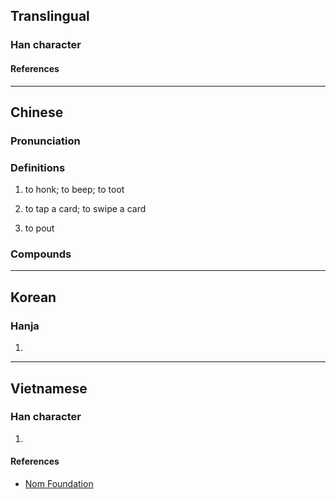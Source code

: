 {{character info}}
==Translingual==

===Han character===
{{Han char|rn=30|rad=口|as=12|sn=15|four=67027|canj=RJAL|ids=⿰口都}}

====References====
{{Han ref|kx=0209.151|dkj=04328|hdz=10664.130|uh=561F}}

----

==Chinese==
{{zh-forms}}

===Pronunciation===
{{zh-pron
|m=dū
|c=dut1,dyut1,dou1
|h=
|md=
|mn=ml:to͘/ml:tu
|mn-t=du1/dou1
|w=
|cat=v
}}

===Definitions===
{{zh-hanzi}}

# to honk; to beep; to toot
# {{lb|zh|Cantonese}} to tap a card; to swipe a card
#: {{zh-x|嘟{dut1} 八達通|to tap an {{w|Octopus card}}|C}}
# {{lb|zh|regional|colloquial}} to pout
#: {{zh-usex|嘟{dyut1} 長 個 嘴|to pout (lit. ''to pout long one's mouth'')|C}}

===Compounds===
{{zh-der|嘟嘟|嘟嘟聲|嘟嘟車|嘟嘟響|嘟嘴|嘟嚷|嘟著嘴|嘟起嘴}}

----

==Korean==

===Hanja===
{{ko-hanja|hangeul=도|rv=do|mr=to}}

# {{rfdef|ko|sort=口12}}

----

==Vietnamese==

===Han character===
{{vi-hantu|[[đua]], [[đùa]], [[đô]]|rs=口12}}

# {{rfdef|vi|sort=口12}}

====References====
* [http://nomfoundation.org/common/nom_details.php?codepoint=561f Nom Foundation]